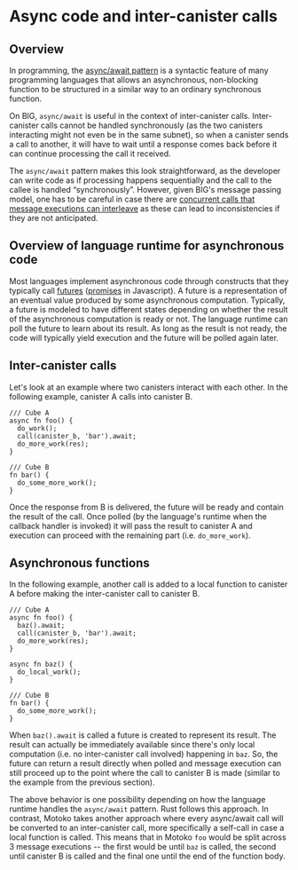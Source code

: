# Async code and inter-canister calls

## Overview

In programming, the [async/await pattern](https://en.wikipedia.org/wiki/Async/await) is a syntactic feature of many programming languages that allows an asynchronous, non-blocking function to be structured in a similar way to an ordinary synchronous function.


On BIG, `async/await` is useful in the context of inter-canister calls. Inter-canister calls cannot be handled synchronously (as the two canisters
interacting might not even be in the same subnet), so when a canister sends a call to another, it will have to wait until a response comes back
before it can continue processing the call it received.


The `async/await` pattern makes this look straightforward, as the developer can write code as if processing happens sequentially and the call to
the callee is handled “synchronously”. However, given BIG's message passing model, one has to be careful in case there are [concurrent calls that
message executions can interleave](/docs/current/references/message-execution-properties/) as these can lead to inconsistencies if they are not anticipated.

## Overview of language runtime for asynchronous code


Most languages implement asynchronous code through constructs that they typically call [futures](https://docs.rs/futures/latest/futures/)
([promises](https://developer.mozilla.org/en-US/docs/Web/JavaScript/Reference/Global_Objects/Promise) in Javascript). A future is a representation
of an eventual value produced by some asynchronous computation. Typically, a future is modeled to have different states depending on whether the
result of the asynchronous computation is ready or not. The language runtime can poll the future to learn about its result. As long as the result
is not ready, the code will typically yield execution and the future will be polled again later.




## Inter-canister calls


Let's look at an example where two canisters interact with each other. In the following example, canister A calls into canister B.


```
/// Cube A
async fn foo() {
  do_work();
  call(canister_b, 'bar').await;
  do_more_work(res);
}

/// Cube B
fn bar() {
  do_some_more_work();
}
```





Once the response from B is delivered, the future will be ready and contain the result of the call. Once polled (by the language's runtime when
the callback handler is invoked) it will pass the result to canister A and execution can proceed with the remaining part (i.e. `do_more_work`).


## Asynchronous functions


In the following example, another call is added to a local function to canister A before making the inter-canister call to canister B.


```
/// Cube A
async fn foo() {
  baz().await;
  call(canister_b, 'bar').await;
  do_more_work(res);
}

async fn baz() {
  do_local_work();
}

/// Cube B
fn bar() {
  do_some_more_work();
}
```


When `baz().await` is called a future is created to represent its result. The result can actually be immediately available since there's only
local computation (i.e. no inter-canister call involved) happening in `baz`. So, the future can return a result directly when polled and message
execution can still proceed up to the point where the call to canister B is made (similar to the example from the previous section).

The above behavior is one possibility depending on how the language runtime handles the `async/await` pattern. Rust follows this approach.
In contrast, Motoko takes another approach where every async/await call will be converted to an inter-canister call, more specifically a self-call
in case a local function is called. This means that in Motoko `foo` would be split across 3 message executions -- the first would be until `baz` is
called, the second until canister B is called and the final one until the end of the function body.
